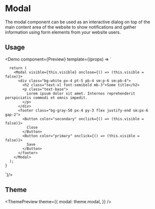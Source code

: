
<Meta
  title="Modal"
  description="The modal component can be used as an interactive dialog on top of the main content area of the website to show notifications and gather information using form elements from your website users."
/>

# Modal

The modal component can be used as an interactive dialog on top of the main content area of the website to show notifications and gather information using form elements from your website users.

## Usage

<Demo
  component={Preview}
  template={(props) => `

      return (
        <Modal visible={this.visible} onclose={() => (this.visible = false)}>
          <div class="bg-white px-4 pt-5 pb-4 sm:p-6 sm:pb-4">
            <h2 class="text-xl font-semibold mb-3">Some title</h2>
            <p class="text-base">
              Lorem ipsum dolor sit amet. Internos reprehenderit perspiciatis commodi et omnis impedit.
            </p>
          </div>
          <footer class="bg-gray-50 px-4 py-3 flex justify-end sm:px-6 gap-2">
            <Button color="secondary" onclick={() => (this.visible = false)}>
              Close
            </Button>
            <Button color="primary" onclick={() => (this.visible = false)}>
              Save
            </Button>
          </footer>
        </Modal>
      );
    }

`}/>

## Theme

<ThemePreview
  theme={{
    modal: theme.modal,
  }}
/>
